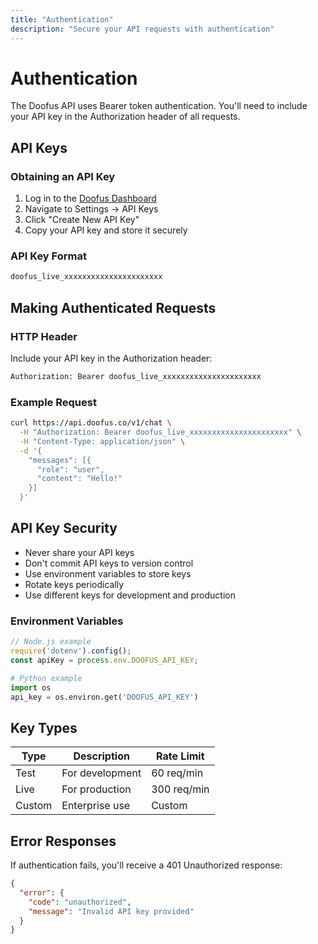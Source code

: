 ```yaml
---
title: "Authentication"
description: "Secure your API requests with authentication"
---
```


# Authentication

The Doofus API uses Bearer token authentication. You'll need to include your API key in the Authorization header of all requests.

## API Keys

### Obtaining an API Key

1. Log in to the [Doofus Dashboard](https://dashboard.doofus.co)
2. Navigate to Settings → API Keys
3. Click "Create New API Key"
4. Copy your API key and store it securely

### API Key Format

```bash
doofus_live_xxxxxxxxxxxxxxxxxxxxxx
```

## Making Authenticated Requests

### HTTP Header

Include your API key in the Authorization header:

```bash
Authorization: Bearer doofus_live_xxxxxxxxxxxxxxxxxxxxxx
```

### Example Request

```bash
curl https://api.doofus.co/v1/chat \
  -H "Authorization: Bearer doofus_live_xxxxxxxxxxxxxxxxxxxxxx" \
  -H "Content-Type: application/json" \
  -d '{
    "messages": [{
      "role": "user",
      "content": "Hello!"
    }]
  }'
```

## API Key Security

- Never share your API keys
- Don't commit API keys to version control
- Use environment variables to store keys
- Rotate keys periodically
- Use different keys for development and production

### Environment Variables

```javascript
// Node.js example
require('dotenv').config();
const apiKey = process.env.DOOFUS_API_KEY;
```

```python
# Python example
import os
api_key = os.environ.get('DOOFUS_API_KEY')
```

## Key Types

| Type | Description | Rate Limit |
|------|-------------|------------|
| Test | For development | 60 req/min |
| Live | For production | 300 req/min |
| Custom | Enterprise use | Custom |

## Error Responses

If authentication fails, you'll receive a 401 Unauthorized response:

```json
{
  "error": {
    "code": "unauthorized",
    "message": "Invalid API key provided"
  }
}
```